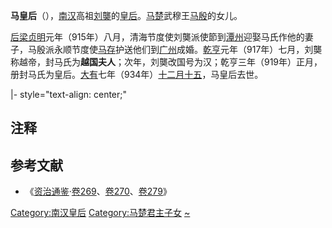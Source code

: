 '''马皇后'''（{{bd||？|934年||catIdx=M}}），[[南汉|南汉]]高祖[[劉龑|刘龑]]的[[皇后|皇后]]。[[马楚|马楚]]武穆王[[马殷|马殷]]的女儿。

[[后梁|后梁]][[贞明_(后梁)|贞明]]元年（915年）八月，清海节度使刘龑派使節到[[潭州_(隋朝)|潭州]]迎娶马氏作他的妻子，马殷派永顺节度使[[马存|马存]]护送他们到[[广州_(古代)|广州]]成婚。[[乾亨_(南汉)|乾亨]]元年（917年）七月，刘龑称越帝，封马氏为'''越国夫人'''；次年，刘龑改国号为汉；乾亨三年（919年）正月，册封马氏为皇后。[[大有_(年號)|大有]]七年（934年）[[十二月十五|十二月十五]]，马皇后去世。

{{start box}}
|- style="text-align: center;"
{{s-bef|before=[[後梁|後梁]][[张皇后_(朱友珪)|张皇后]]}}
{{s-ttl|title=[[:category:南汉皇后|南汉皇后]]|years=919年—934年}}
{{s-aft|after=[[宋朝|宋朝]][[孝章皇后|宋皇后]]<ref>南汉之后的皇帝[[劉玢|劉玢]]、[[劉晟|劉晟]]、[[劉鋹|劉鋹]]都没有立皇后的记录。</ref>}}
{{end box}}

== 注释 ==
<div class="references-small">
<references />
</div>

==参考文献==

*《[[资治通鉴|资治通鉴]]·[[s:資治通鑑/卷269|卷269]]、[[s:資治通鑑/卷270|卷270]]、[[s:資治通鑑/卷279|卷279]]》
{{十國皇后}}
[[Category:南汉皇后|Category:南汉皇后]] 
[[Category:马楚君主子女|Category:马楚君主子女]]
[[Category:马姓|~]]